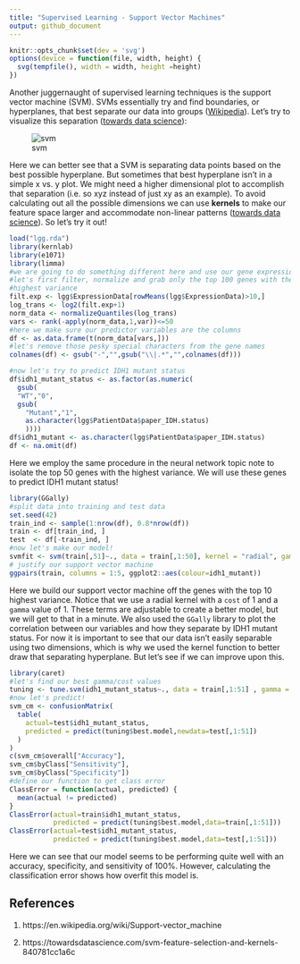 ---
title: "Supervised Learning - Support Vector Machines"
output: github_document
---

```{r setup, include=FALSE}
knitr::opts_chunk$set(dev = 'svg')
options(device = function(file, width, height) {
  svg(tempfile(), width = width, height =height)
})
```

Another juggernaught of supervised learning techniques is the support vector machine (SVM). SVMs essentially try and find boundaries, or hyperplanes, that best separate our data into groups ([Wikipedia][1]). Let's try to visualize this separation ([towards data science][2]):

![svm](images/svm.PNG)

Here we can better see that a SVM is separating data points based on the best possible hyperplane. But sometimes that best hyperplane isn't in a simple x vs. y plot. We might need a higher dimensional plot to accomplish that separation (i.e. so xyz instead of just xy as an example). To avoid calculating out all the possible dimensions we can use **kernels** to make our feature space larger and accommodate non-linear patterns ([towards data science][2]). So let's try it out!

```{r svm.setup,message=F,warning=F}
load("lgg.rda")
library(kernlab)
library(e1071)
library(limma)
#we are going to do something different here and use our gene expression data
#let's first filter, normalize and grab only the top 100 genes with the
#highest variance
filt.exp <- lgg$ExpressionData[rowMeans(lgg$ExpressionData)>10,]
log_trans <- log2(filt.exp+1)
norm_data <- normalizeQuantiles(log_trans)
vars <- rank(-apply(norm_data,1,var))<=50
#here we make sure our predictor variables are the columns
df <- as.data.frame(t(norm_data[vars,]))
#let's remove those pesky special characters from the gene names
colnames(df) <- gsub("-","",gsub("\\|.*","",colnames(df)))

#now let's try to predict IDH1 mutant status
df$idh1_mutant_status <- as.factor(as.numeric(
  gsub(
  "WT","0",
  gsub(
    "Mutant","1",
    as.character(lgg$PatientData$paper_IDH.status)
    ))))
df$idh1_mutant <- as.character(lgg$PatientData$paper_IDH.status)
df <- na.omit(df)
```

Here we employ the same procedure in the neural network topic note to isolate the top 50 genes with the highest variance. We will use these genes to predict IDH1 mutant status!

```{r svm,message=F,warning=F}
library(GGally)
#split data into training and test data
set.seed(42)
train_ind <- sample(1:nrow(df), 0.8*nrow(df))
train <- df[train_ind, ]
test  <- df[-train_ind, ]
#now let's make our model!
svmfit <- svm(train[,51]~., data = train[,1:50], kernel = "radial", gamma = 1, cost = 1)
# justify our support vector machine
ggpairs(train, columns = 1:5, ggplot2::aes(colour=idh1_mutant))
```

Here we build our support vector machine off the genes with the top 10 highest variance. Notice that we use a radial kernel with a ```cost``` of 1 and a ```gamma``` value of 1. These terms are adjustable to create a better model, but we will get to that in a minute. We also used the ```GGally``` library to plot the correlation between our variables and how they separate by IDH1 mutant status. For now it is important to see that our data isn't easily separable using two dimensions, which is why we used the kernel function to better draw that separating hyperplane. But let's see if we can improve upon this.

```{r svm.improve, message=FALSE,warning=FALSE}
library(caret)
#let's find our best gamma/cost values
tuning <- tune.svm(idh1_mutant_status~., data = train[,1:51] , gamma = 10^(-6:-1) , cost=10^(-1:3))
#now let's predict!
svm_cm <- confusionMatrix(
  table(
    actual=test$idh1_mutant_status,
    predicted = predict(tuning$best.model,newdata=test[,1:51])
  )
)
c(svm_cm$overall["Accuracy"],
svm_cm$byClass["Sensitivity"],
svm_cm$byClass["Specificity"])
#define our function to get class error
ClassError = function(actual, predicted) {
  mean(actual != predicted)
}
ClassError(actual=train$idh1_mutant_status,
           predicted = predict(tuning$best.model,data=train[,1:51]))
ClassError(actual=test$idh1_mutant_status,
           predicted = predict(tuning$best.model,data=test[,1:51]))
```

Here we can see that our model seems to be performing quite well with an accuracy, specificity, and sensitivity of 100%. However, calculating the classification error shows how overfit this model is. 

## References

1. https://en.wikipedia.org/wiki/Support-vector_machine

2. https://towardsdatascience.com/svm-feature-selection-and-kernels-840781cc1a6c

[1]: https://en.wikipedia.org/wiki/Support-vector_machine

[2]: https://towardsdatascience.com/svm-feature-selection-and-kernels-840781cc1a6c